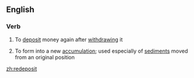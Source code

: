 ==English==

===Verb===
{{en-verb}}

# To [[deposit]] money again after [[withdraw]]ing it
# {{context|gology|lang=en}} To form into a new [[accumulation]]; used especially of [[sediment]]s moved from an original position

[[zh:redeposit]]
